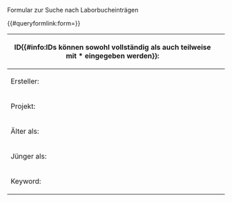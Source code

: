 <noinclude>
Formular zur Suche nach Laborbucheinträgen

{{OslTemplate:Helper/Docu/FormTemplate}}

{{#queryformlink:form={{PAGENAME}}}}

{{Special:RunQuery/{{PAGENAME}}}}

</noinclude>
<includeonly>
<div id="wikiPreview" style="display: none; padding-bottom: 25px; margin-bottom: 25px; border-bottom: 1px solid #AAAAAA;"></div>
{{{for template|OslTemplate:ELN/Entry/Query}}}
{| class="formtable"
! ID{{#info:IDs können sowohl vollständig als auch teilweise mit * eingegeben werden}}: 
| {{{field|id|values from property=HasID}}}
|-
! Ersteller: 
| {{{field|creator|values from concept=ELN/Entry/Creator|input type=dropdown|default=current user}}}
|-
! Projekt: 
| {{{field|project|values from category=LIMS/Project/Part|input type=combobox}}}
|-
! Älter als: 
| {{{field|date_to|input type=datepicker}}}
|-
! Jünger als: 
| {{{field|date_from|input type=datepicker}}}
|-
! Keyword: 
| {{{field|keyword|input type=dropdown|values from property=HasKeyword|strict}}}
|}
{{{end template}}}

{{{standard input|run query}}}
</includeonly>